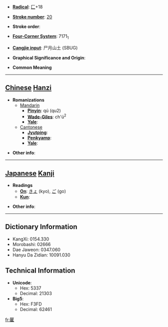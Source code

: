 * '''[[Wiktionary:Chinese radical index| Radical]]''': [[Wiktionary:Chinese radical index 匚|匚]]+18

* '''[[Wiktionary:Chinese total strokes index|Stroke number]]''': [[Wiktionary:Chinese total strokes index 20|20]]

* '''Stroke order''': 

* '''[[Wiktionary:Chinese four corner index|Four-Corner System]]''': 7171<sub>1</sub>

* '''[[Wiktionary:Chinese Cangjie index|Cangjie input]]''': 尸月山土 (SBUG)

* '''Graphical Significance and Origin''': 

* '''Common Meaning'''

----

== [[Chinese]] [[Hanzi]] ==

* '''Romanizations'''
** [[Mandarin]]
*** '''[[Pinyin]]''': qú (qu2)
*** '''[[Wade-Giles]]''': ch'ü<sup>2</sup>
*** '''[[Yale]]''': 
**[[Cantonese]]
***'''[[Jyutping]]''':
***'''[[Penkyamp]]''': 
***'''[[Yale]]''': 

* '''Other info''': 

----

== [[Japanese]] [[Kanji]] ==

* '''Readings'''
** '''[[On]]''': [[きょ]] (kyo), [[ご]] (go)
** '''[[Kun]]''': 

* '''Other info''':  

----

== Dictionary Information ==

* KangXi: 0154.330
* Morobashi: 02666
* Dae Jaweon: 0347.060
* Hanyu Da Zidian: 10091.030

== Technical Information ==

* '''Unicode''':
** Hex: 5337
** Decimal: 21303
* '''Big5''':
** Hex: F3FD
** Decimal: 62461

[[fr:匷]]